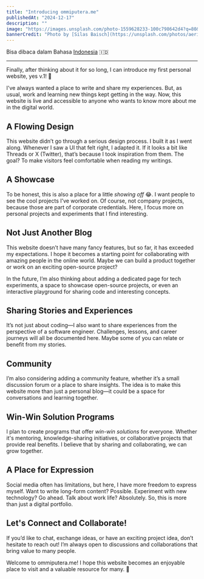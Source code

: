 ```yaml
---
title: "Introducing ommiputera.me"
publishedAt: "2024-12-17"
description: ""
image: "https://images.unsplash.com/photo-1559628233-100c798642d4?q=80&w=2540&auto=format&fit=crop&ixlib=rb-4.0.3&ixid=M3wxMjA3fDB8MHxwaG90by1wYWdlfHx8fGVufDB8fHx8fA%3D%3D"
bannerCredit: "Photo by [Silas Baisch](https://unsplash.com/photos/aerial-view-of-ricefield-PvBECXDZw84)"
---
```


Bisa dibaca dalam Bahasa [Indonesia](/blog/id-introducing-ommiputera.me) 🇮🇩

---

Finally, after thinking about it for so long, I can introduce my first personal website, yes v.1! 🎉

I've always wanted a place to write and share my experiences. But, as usual, work and learning new things kept getting in the way. Now, this website is live and accessible to anyone who wants to know more about me in the digital world.

## A Flowing Design

This website didn’t go through a serious design process. I built it as I went along. Whenever I saw a UI that felt right, I adapted it. If it looks a bit like Threads or X (Twitter), that’s because I took inspiration from them. The goal? To make visitors feel comfortable when reading my writings.

## A Showcase

To be honest, this is also a place for a little _showing off_ 😂. I want people to see the cool projects I’ve worked on. Of course, not company projects, because those are part of corporate credentials. Here, I focus more on personal projects and experiments that I find interesting.

## Not Just Another Blog

This website doesn’t have many fancy features, but so far, it has exceeded my expectations. I hope it becomes a starting point for collaborating with amazing people in the online world. Maybe we can build a product together or work on an exciting open-source project?

In the future, I’m also thinking about adding a dedicated page for tech experiments, a space to showcase open-source projects, or even an interactive playground for sharing code and interesting concepts.

## Sharing Stories and Experiences

It’s not just about coding—I also want to share experiences from the perspective of a software engineer. Challenges, lessons, and career journeys will all be documented here. Maybe some of you can relate or benefit from my stories.

## Community

I’m also considering adding a community feature, whether it’s a small discussion forum or a place to share insights. The idea is to make this website more than just a personal blog—it could be a space for conversations and learning together.

## Win-Win Solution Programs

I plan to create programs that offer _win-win solutions_ for everyone. Whether it's mentoring, knowledge-sharing initiatives, or collaborative projects that provide real benefits. I believe that by sharing and collaborating, we can grow together.

## A Place for Expression

Social media often has limitations, but here, I have more freedom to express myself. Want to write long-form content? Possible. Experiment with new technology? Go ahead. Talk about work life? Absolutely. So, this is more than just a digital portfolio.

## Let's Connect and Collaborate!

If you’d like to chat, exchange ideas, or have an exciting project idea, don’t hesitate to reach out! I’m always open to discussions and collaborations that bring value to many people.

Welcome to ommiputera.me! I hope this website becomes an enjoyable place to visit and a valuable resource for many. 🚀
